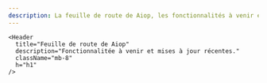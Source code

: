```yaml
---
description: La feuille de route de Aiop, les fonctionnalités à venir et les mises à jour récentes.
---
```




<div className="md:container">

  <div className="flex flex-col items-center content-center text-center my-10">

    <Header
      title="Feuille de route de Aiop"
      description="Fonctionnalitée à venir et mises à jour récentes."
      className="mb-8"
      h="h1"
    />

  </div>
  <Features />
</div>


